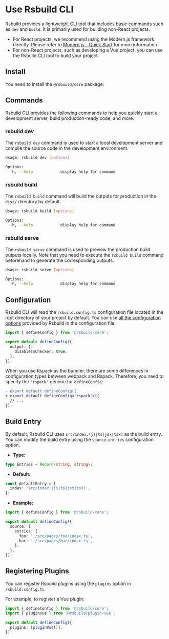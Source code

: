 # Use Rsbuild CLI

Rsbuild provides a lightweight CLI tool that includes basic commands such as `dev` and `build`. It is primarily used for building non-React projects.

- For React projects, we recommend using the Modern.js framework directly. Please refer to [Modern.js - Quick Start](https://modernjs.dev/en/guides/get-started/quick-start.html) for more information.
- For non-React projects, such as developing a Vue project, you can use the Rsbuild CLI tool to build your project.

## Install

You need to install the `@rsbuild/core` package:


<PackageManagerTabs command="add @rsbuild/core -D" />

## Commands

Rsbuild CLI provides the following commands to help you quickly start a development server, build production-ready code, and more.

### rsbuild dev

The `rsbuild dev` command is used to start a local development server and compile the source code in the development environment.

```bash
Usage: rsbuild dev [options]

Options:
  -h, --help            display help for command
```

### rsbuild build

The `rsbuild build` command will build the outputs for production in the `dist/` directory by default.

```bash
Usage: rsbuild build [options]

Options:
  -h, --help            display help for command
```

### rsbuild serve

The `rsbuild serve` command is used to preview the production build outputs locally. Note that you need to execute the `rsbuild build` command beforehand to generate the corresponding outputs.

```bash
Usage: rsbuild serve [options]

Options:
  -h, --help            display help for command
```

## Configuration

Rsbuild CLI will read the `rsbuild.config.ts` configuration file located in the root directory of your project by default. You can use [all the configuration options](/config/index) provided by Rsbuild in the configuration file.

```ts title="rsbuild.config.ts"
import { defineConfig } from '@rsbuild/core';

export default defineConfig({
  output: {
    disableTsChecker: true,
  },
});
```

When you use Rspack as the bundler, there are some differences in configuration types between webpack and Rspack. Therefore, you need to specify the `'rspack'` generic for `defineConfig`:

```diff title="rsbuild.config.ts"
- export default defineConfig({
+ export default defineConfig<'rspack'>({
  // ...
});
```

## Build Entry

By default, Rsbuild CLI uses `src/index.(js|ts|jsx|tsx)` as the build entry. You can modify the build entry using the `source.entries` configuration option.

- **Type:**

```ts
type Entries = Record<string, string>;
```

- **Default:**

```ts
const defaultEntry = {
  index: 'src/index.(js|ts|jsx|tsx)',
};
```

- **Example:**

```ts title="rsbuild.config.ts"
import { defineConfig } from '@rsbuild/core';

export default defineConfig({
  source: {
    entries: {
      foo: './src/pages/foo/index.ts',
      bar: './src/pages/bar/index.ts',
    },
  },
});
```

## Registering Plugins

You can register Rsbuild plugins using the `plugins` option in `rsbuild.config.ts`.

For example, to register a Vue plugin:

```ts title="rsbuild.config.ts"
import { defineConfig } from '@rsbuild/core';
import { pluginVue } from '@rsbuild/plugin-vue';

export default defineConfig({
  plugins: [pluginVue()],
});
```
